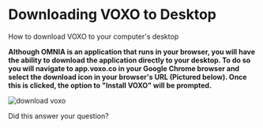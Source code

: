 # Downloading VOXO to Desktop

How to download VOXO to your computer's desktop

<span className="block">
  <strong>
    Although OMNIA is an application that runs in your browser, you will have
    the ability to download the application directly to your desktop. To do so
    you will navigate to app.voxo.co in your Google Chrome browser and select
    the download icon in your browser's URL (Pictured below). Once this is
    clicked, the option to "Install VOXO" will be prompted.
  </strong>
</span>

<img
  src="/images/general/downloading-voxo-to-desktop/image 1.png"
  alt="download voxo"
/>

Did this answer your question?
